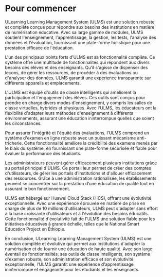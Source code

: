# Pour commencer 

 ULearning Learning Management System (ULMS) est une solution robuste et complète conçue pour répondre aux besoins des institutions en matière de numérisation éducative. Avec sa large gamme de modules, ULMS soutient l'enseignement, l'apprentissage, la gestion, les tests, l'analyse des données et l'évaluation, fournissant une plate-forme holistique pour une prestation efficace de l'éducation. 

 L'un des principaux points forts d'ULMS est sa fonctionnalité complète. Ce système offre une multitude de fonctionnalités qui répondent aux divers besoins des élèves et des enseignants. Qu'il s'agisse de dispenser des leçons, de gérer les ressources, de procéder à des évaluations ou d'analyser des données, ULMS garantit une expérience transparente sur différents appareils et emplacements. 

 L'ULMS est équipé d'outils de classe intelligents qui améliorent la participation et l'engagement des élèves. Ces outils sont conçus pour prendre en charge divers modes d'enseignement, y compris les salles de classe virtuelles, hybrides et physiques. Avec l'ULMS, les éducateurs ont la flexibilité d'adapter leurs méthodes d'enseignement à différents environnements, assurant une éducation ininterrompue quelles que soient les circonstances. 

 Pour assurer l'intégrité et l'équité des évaluations, l'ULMS comprend un système d'examen en ligne robuste avec un puissant mécanisme anti-tricherie. Cette fonctionnalité améliore la crédibilité des examens menés par le biais du système, en fournissant une plate-forme sécurisée et fiable pour évaluer la performance des étudiants. 

 Les administrateurs peuvent gérer efficacement plusieurs institutions grâce au portail principal d'ULMS. Ce portail leur permet de créer des comptes d'utilisateurs, de gérer les portails d'institutions et d'allouer efficacement des ressources. Grâce à une administration rationalisée, les établissements peuvent se concentrer sur la prestation d'une éducation de qualité tout en assurant le bon fonctionnement. 

 ULMS est hébergé sur Huawei Cloud Stack (HCS), offrant une évolutivité exceptionnelle. Avec une expérience éprouvée en matière de prise en charge de plus de 10 millions d'utilisateurs, ULMS peut s'adapter sans effort à la base croissante d'utilisateurs et à l'évolution des besoins éducatifs. Cette fonctionnalité d'évolutivité fait de l'ULMS une solution fiable pour les initiatives éducatives à grande échelle, telles que le National Smart Education Project en Éthiopie. 
 
 En conclusion, ULearning Learning Management System (ULMS) est une solution complète et évolutive qui permet aux institutions d'adopter la numérisation et de fournir une éducation de haute qualité. Avec son large éventail de fonctionnalités, ses outils de classe intelligents, son système d'examen robuste, son administration efficace et son évolutivité exceptionnelle, l'ULMS garantit une expérience d'apprentissage ininterrompue et engageante pour les étudiants et les enseignants.
